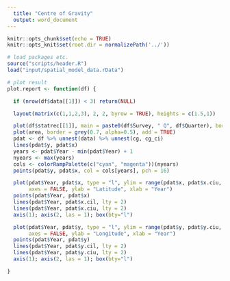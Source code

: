 ```yaml
---
  title: "Centre of Gravity"
  output: word_document
---
```


```r
knitr::opts_chunk$set(echo = TRUE)
knitr::opts_knit$set(root.dir = normalizePath('../'))
```

```r
# load packages etc.
source("scripts/header.R")
load("input/spatial_model_data.rData")
```

```r
# plot result
plot.report <- function(df) {

  if (nrow(df$data[[1]]) < 3) return(NULL)

  layout(matrix(c(1,1,2,3), 2, 2, byrow = TRUE), heights = c(1.5,1))

  plot(df$statrec[[1]], main = paste0(df$Survey, " Q", df$Quarter), border = grey(0.5, alpha=0.5))
  plot(area, border = grey(0.7, alpha=0.5), add = TRUE)
  pdat <- df %>% unnest(data) %>% unnest(cg, cg_ci)
  lines(pdat$y, pdat$x)
  years <- pdat$Year - min(pdat$Year) + 1
  nyears <- max(years)
  cols <- colorRampPalette(c("cyan", "magenta"))(nyears)
  points(pdat$y, pdat$x, col = cols[years], pch = 16)

  plot(pdat$Year, pdat$x, type = "l", ylim = range(pdat$x, pdat$x.ciu, pdat$x.cil),
       axes = FALSE, ylab = "Latitude", xlab = "Year")
  points(pdat$Year, pdat$x)
  lines(pdat$Year, pdat$x.cil, lty = 2)
  lines(pdat$Year, pdat$x.ciu, lty = 2)
  axis(1); axis(2, las = 1); box(bty="l")

  plot(pdat$Year, pdat$y, type = "l", ylim = range(pdat$y, pdat$y.ciu, pdat$y.cil),
       axes = FALSE, ylab = "Longitude", xlab = "Year")
  points(pdat$Year, pdat$y)
  lines(pdat$Year, pdat$y.cil, lty = 2)
  lines(pdat$Year, pdat$y.ciu, lty = 2)
  axis(1); axis(2, las = 1); box(bty="l")

}
```




